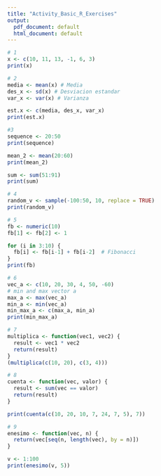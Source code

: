 ```yaml
---
title: "Activity_Basic_R_Exercises"
output:
  pdf_document: default
  html_document: default
---
```

```r
# 1
x <- c(10, 11, 13, -1, 6, 3)
print(x)
```

```r
# 2
media <- mean(x) # Media
des_x <- sd(x) # Desviacion estandar
var_x <- var(x) # Varianza

est.x <- c(media, des_x, var_x)
print(est.x)
```

```r
#3
sequence <- 20:50
print(sequence)

mean_2 <- mean(20:60)
print(mean_2)

sum <- sum(51:91)
print(sum)
```

```r
# 4
random_v <- sample(-100:50, 10, replace = TRUE)
print(random_v)
```

```r
# 5
fb <- numeric(10)
fb[1] <- fb[2] <- 1

for (i in 3:10) {
  fb[i] <- fb[i-1] + fb[i-2]  # Fibonacci
}
print(fb)
```

```r
# 6
vec_a <- c(10, 20, 30, 4, 50, -60)
# min and max vector a
max_a <- max(vec_a)
min_a <- min(vec_a)
min_max_a <- c(max_a, min_a)
print(min_max_a)
```

```r
# 7
multiplica <- function(vec1, vec2) {
  result <- vec1 * vec2
  return(result)
}
(multiplica(c(10, 20), c(3, 4)))
```


```r
# 8
cuenta <- function(vec, valor) {
  result <- sum(vec == valor)
  return(result)
}

print(cuenta(c(10, 20, 10, 7, 24, 7, 5), 7))
```
```r
# 9
enesimo <- function(vec, n) {
  return(vec[seq(n, length(vec), by = n)])
}

v <- 1:100
print(enesimo(v, 5))
```





